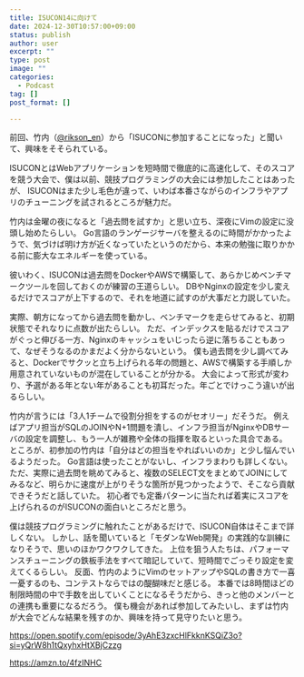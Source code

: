 ```yaml
---
title: ISUCON14に向けて
date: 2024-12-30T10:57:00+09:00
status: publish
author: user
excerpt: ""
type: post
image: ""
categories:
  - Podcast
tag: []
post_format: []

---
```


前回、竹内（[@rikson_en](https://x.com/rikson_en)）から「ISUCONに参加することになった」と聞いて、興味をそそられている。  

ISUCONとはWebアプリケーションを短時間で徹底的に高速化して、そのスコアを競う大会で、僕は以前、競技プログラミングの大会には参加したことはあったが、
ISUCONはまた少し毛色が違って、いわば本番さながらのインフラやアプリのチューニングを試されるところが魅力だ。  

竹内は金曜の夜になると「過去問を試すか」と思い立ち、深夜にVimの設定に没頭し始めたらしい。
Go言語のランゲージサーバを整えるのに時間がかかったようで、気づけば明け方が近くなっていたというのだから、本来の勉強に取りかかる前に膨大なエネルギーを使っている。  

彼いわく、ISUCONは過去問をDockerやAWSで構築して、あらかじめベンチマークツールを回しておくのが練習の王道らしい。
DBやNginxの設定を少し変えるだけでスコアが上下するので、それを地道に試すのが大事だと力説していた。  

実際、朝方になってから過去問を動かし、ベンチマークを走らせてみると、初期状態でそれなりに点数が出たらしい。
ただ、インデックスを貼るだけでスコアがぐっと伸びる一方、Nginxのキャッシュをいじったら逆に落ちることもあって、なぜそうなるのかまだよく分からないという。
僕も過去問を少し調べてみると、Dockerでサクッと立ち上げられる年の問題と、AWSで構築する手順しか用意されていないものが混在していることが分かる。
大会によって形式が変わり、予選がある年とない年があることも初耳だった。年ごとでけっこう違いが出るらしい。

竹内が言うには「3人1チームで役割分担をするのがセオリー」だそうだ。
例えばアプリ担当がSQLのJOINやN+1問題を潰し、インフラ担当がNginxやDBサーバの設定を調整し、もう一人が雑務や全体の指揮を取るといった具合である。
ところが、初参加の竹内は「自分はどの担当をやればいいのか」と少し悩んでいるようだった。
Go言語は使ったことがないし、インフラまわりも詳しくない。
ただ、実際に過去問を眺めてみると、複数のSELECT文をまとめてJOINにしてみるなど、明らかに速度が上がりそうな箇所が見つかったようで、そこなら貢献できそうだと話していた。
初心者でも定番パターンに当たれば着実にスコアを上げられるのがISUCONの面白いところだと思う。

僕は競技プログラミングに触れたことがあるだけで、ISUCON自体はそこまで詳しくない。
しかし、話を聞いていると「モダンなWeb開発」の実践的な訓練になりそうで、思いのほかワクワクしてきた。
上位を狙う人たちは、パフォーマンスチューニングの鉄板手法をすべて暗記していて、短時間でごっそり設定を変えてくるらしい。
反面、竹内のようにVimのセットアップやSQLの書き方で一喜一憂するのも、コンテストならではの醍醐味だと感じる。
本番では8時間ほどの制限時間の中で手数を出していくことになるそうだから、きっと他のメンバーとの連携も重要になるだろう。
僕も機会があれば参加してみたいし、まずは竹内が大会でどんな結果を残すのか、興味を持って見守りたいと思う。

https://open.spotify.com/episode/3yAhE3zxcHlFkknKSQiZ3o?si=yQrW8h1tQxyhxHtXBjCzzg

https://amzn.to/4fzINHC
